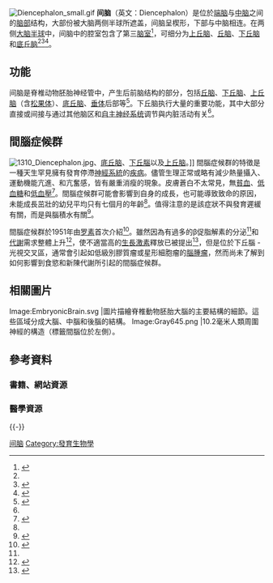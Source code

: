 {{NoteTA|G1=Lifesciences}}
{{Infobox brain
| Name            = 間腦 
| Latin           = diencephalon 
| Image           = 1310 Diencephalon.jpg
| Caption         = 從間腦浮現三中央大腦結構——[[視丘|視丘]]（{{Lang|en|thalamus}}）、[[下視丘|下視丘]]（{{Lang|en|hypothalamus}}）和[[腦垂腺|腦垂腺]]（{{Lang|en|pituitary gland}}），大腦呈現矢狀切面。
| part_of         = [[人脑|人脑]] 
| Components      =  [[上丘脑|上丘脑]]、[[丘脑|丘脑]]、[[下丘脑|下丘脑]]和[[底丘脑|底丘脑]] 
| Artery          = 
| Vein            = 
| Precursor       = [[Prosencephalon|Prosencephalon]], derived from the [[neural_tube|neural tube]]
<!--
| GraySubject     = 189 
| GrayPage        = 807 
| BrainInfoType   = hier 
| BrainInfoNumber = 271 
| MeshName        = Diencephalon 
| MeshNumber      = A08.186.211.730.385 
| NeuroLex        = Diencephalon 
| NeuroLexID      = birnlex_1503 
| Code            = {{TerminologiaHistologica|3|11|03.5.00001}} 
-->
}}
[[File:Diencephalon_small.gif|thumb]]
'''间脑'''（英文：Diencephalon）是位於[[端脑|端脑]]与[[中脑|中脑]]之间的[[脑|脑部]]结构，大部份被大脑两侧半球所遮盖，间脑呈楔形，下部与中脑相连。在两侧[[大脑半球|大脑半球]]中，间脑中的腔室包含了第三[[脑室|脑室]]<ref>{{Cite web|title=Diencephalon and Third Ventricle - Textbook of Clinical Neuroanatomy, 2 ed.|url=https://doctorlib.info/anatomy/textbook-clinical-neuroanatomy/11.html|accessdate=2021-04-03|work=doctorlib.info|language=en}}</ref>，可细分为[[上丘脑|上丘脑]]、[[丘脑|丘脑]]、[[下丘脑|下丘脑]]和[[底丘脑|底丘脑]]<ref name=":0" /><ref>{{cite book|last=Jacobson & Marcus|title=Neuroanatomy for the Neuroscientist|url=https://archive.org/details/neuroanatomyforn00jaco_875|year=2008|publisher=Springer|isbn=978-0-387-70970-3|pages=[https://archive.org/details/neuroanatomyforn00jaco_875/page/n185 147]}}</ref><ref name="中樞神經">{{Cite web|url=http://www.hksports.net/hkpe/nss_pe/human_body/central_nervous_system.htm|title=中樞神經系統|accessdate=2015年8月21日|publisher=香港體育教學網|date=2013年5月10日|archive-date=2020年2月4日|archive-url=https://web.archive.org/web/20200204063741/http://www.hksports.net/hkpe/nss_pe/human_body/central_nervous_system.htm|dead-url=no}}</ref>。

==功能==
间脑是脊椎动物胚胎神经管中，产生后前脑结构的部分，包括[[丘脑|丘脑]]、[[下丘脑|下丘脑]]、[[上丘脑|上丘脑]]（含[[松果体|松果体]]）、[[底丘脑|底丘脑]]、[[垂体|垂体]]后部等<ref name=":0">{{Cite web|title=11.6A: Functions of the Diencephalon|url=https://med.libretexts.org/Bookshelves/Anatomy_and_Physiology/Book%3A_Anatomy_and_Physiology_(Boundless)/11%3A_Central_Nervous_System/11.6%3AThe_Diencephalon/11.6A%3A_Functions_of_the_Diencephalon|accessdate=2021-04-03|date=2018-07-20|work=Medicine LibreTexts|language=en|archive-date=2021-12-24|archive-url=https://web.archive.org/web/20211224012114/https://med.libretexts.org/Bookshelves/Anatomy_and_Physiology/Book%3A_Anatomy_and_Physiology_%28Boundless%29/11%3A_Central_Nervous_System/11.6%3AThe_Diencephalon/11.6A%3A_Functions_of_the_Diencephalon|dead-url=no}}</ref>。下丘脑执行大量的重要功能，其中大部分直接或间接与通过其他脑区和[[自主神经系统|自主神经系统]]调节與内脏活动有关<ref name="中樞神經"/>。

==間腦症候群==
[[File:1310_Diencephalon.jpg|thumb]]、[[底丘脑|底丘脑]]、[[下丘腦|下丘腦]]以及[[上丘脑|上丘脑]]。]]
間腦症候群的特徵是一種天生罕見擁有發育停滯[[神經系統|神經系統]]的[[疾病|疾病]]。儘管生理正常或略有減少熱量攝入、運動機能亢進、和亢奮感，皆有嚴重消瘦的現象。皮膚蒼白不太常見，無[[貧血|貧血]]、[[低血糖|低血糖]]和[[低血壓|低血壓]]<ref group="醫學" name="pmid25729396">{{cite journal| author = Kim A, Moon JS, Yang HR, Chang JY, Ko JS, Seo JK| title = Diencephalic syndrome: a frequently neglected cause of failure to thrive in infants| journal = Korean J Pediatr| volume = 58| issue = 1| pages = 28-32|date= Jan 2015| pmid = 25729396}}</ref>。間腦症候群可能會影響到自身的成長，也可能導致致命的原因，未能成長茁壯的幼兒平均只有七個月的年齡<ref group="醫學" name="pmid25729396"/>。值得注意的是該症狀不與發育遲緩有關，而是與腦積水有關<ref group="醫學" name="pmid15930202">{{cite journal| author = Fleischman A1, Brue C, Poussaint TY, Kieran M, Pomeroy SL, Goumnerova L, Scott RM, Cohen LE| title = Diencephalic syndrome: a cause of failure to thrive and a model of partial growth hormone resistance| journal = Pediatrics| volume = 115| issue = 6| pages = 724–6|date= June 2005| pmid = 15930202}}</ref>。

間腦症候群於1951年由[[罗素|罗素]]首次介紹<ref>{{cite journal| author = Russell A| title = A diencephalic syndrome of emaciation in infancy and childhood| url = https://archive.org/details/sim_archives-of-disease-in-childhood_1951-06_26_127/page/274| journal = Arch Dis Child| volume = 26| issue = | pages = 274|date = 1951}}</ref>。雖然因為有過多的β促脂解素的分泌<ref group="醫學" name="pmid25729396"/>和[[代謝|代謝]]需求整體上升<ref group="醫學" name="pmid8501572">{{cite journal| author = Vlachopapadopoulou E, Tracey KJ, Capella M, Gilker C, Matthews DE| title = Increased energy expenditure in a patient with diencephalic syndrome| journal = J Pediatr| volume = 112| issue = 6| pages = 922-4|date= June 1993| pmid = 8501572}}</ref>，使不適當高的[[生長激素|生長激素]]釋放已被提出<ref  group="醫學" name="pmid7438472">{{cite journal| author = Drop SL, Guyda HJ, Colle E| title = Inappropriate growth hormone release in the diencephalic syndrome of childhood: case report and 4 year endocrinological follow-up| url = https://archive.org/details/sim_clinical-endocrinology_1980-08_13_2/page/181| journal = Clin Endocrinol (Oxf)| volume = 13| issue = 2| pages = 181-7|date = August 1980| pmid = 7438472}}</ref>，但是位於下丘腦 - 光視交叉區，通常會引起如低級別膠質瘤或星形細胞瘤的[[腦腫瘤|腦腫瘤]]，然而尚未了解到如何影響到食慾和新陳代謝所引起的間腦症候群。

==相關圖片==
<gallery>
Image:EmbryonicBrain.svg |圖片描繪脊椎動物胚胎大腦的主要結構的細節。這些區域分成大腦、中腦和後腦的結構。
Image:Gray645.png |10.2毫米人類周圍神經的構造（標籤間腦位於左側）。 
</gallery>

==參考資料==
===書籍、網站資源===
{{reflist}}

===醫學資源===
{{reflist|group="醫學"}}

{{-}}
{{人體系統與器官|state=collapsed}}
{{神经系统}}
{{间脑}}

[[Category:间脑|]]
[[Category:發育生物學|Category:發育生物學]]